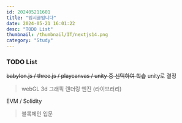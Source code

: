 ```yaml
---
id: 202405211601
title: "임시글입니다"
date: 2024-05-21 16:01:22
desc: "TODO List"
thumbnail: /thumbnail/IT/nextjs14.png
category: "Study"
---
```

### TODO List

~~babylon.js / three.js / playcanvas / unity 중 선택하여 학습~~
unity로 결정

> webGL 3d 그래픽 렌더링 엔진 (라이브러리)

EVM / Solidity

> 블록체인 입문